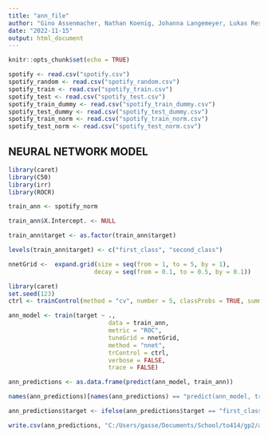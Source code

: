 ```yaml
---
title: "ann_file"
author: "Gino Assenmacher, Nathan Koenig, Johanna Langemeyer, Lukas Resch, Ben Roemer"
date: "2022-11-15"
output: html_document
---
```


```r
knitr::opts_chunk$set(echo = TRUE)
```

```r

spotify <- read.csv("spotify.csv")
spotify_random <- read.csv("spotify_random.csv")
spotify_train <- read.csv("spotify_train.csv")
spotify_test <- read.csv("spotify_test.csv")
spotify_train_dummy <- read.csv("spotify_train_dummy.csv")
spotify_test_dummy <- read.csv("spotify_test_dummy.csv")
spotify_train_norm <- read.csv("spotify_train_norm.csv")
spotify_test_norm <- read.csv("spotify_test_norm.csv")

```

## NEURAL NETWORK MODEL

```r

library(caret)
library(C50)
library(irr)
library(ROCR)

train_ann <- spotify_norm

train_ann$X.Intercept. <- NULL

train_ann$target <- as.factor(train_ann$target)

levels(train_ann$target) <- c("first_class", "second_class")

nnetGrid <-  expand.grid(size = seq(from = 1, to = 5, by = 1),
                        decay = seq(from = 0.1, to = 0.5, by = 0.1))

library(caret)
set.seed(123)
ctrl <- trainControl(method = "cv", number = 5, classProbs = TRUE, summaryFunction = twoClassSummary)

ann_model <- train(target ~ ., 
                            data = train_ann, 
                            metric = "ROC", 
                            tuneGrid = nnetGrid, 
                            method = "nnet",
                            trControl = ctrl, 
                            verbose = FALSE,
                            trace = FALSE)

ann_predictions <- as.data.frame(predict(ann_model, train_ann))

names(ann_predictions)[names(ann_predictions) == "predict(ann_model, train_ann)"] <- "target"

ann_predictions$target <- ifelse(ann_predictions$target == "first_class", 0, 1)

write.csv(ann_predictions, "C:/Users/gasse/Documents/School/to414/gp2/ann_predictions.csv", row.names = FALSE)

```


